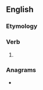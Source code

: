 ==English==

===Etymology===
{{suffix|en|dote|eth|nocat=1}}

===Verb===
{{head|en|verb form}}

# {{en-archaic third-person singular of|dote}}

===Anagrams===
* {{anagrams|en|a=dehott|The Dot|hotted}}